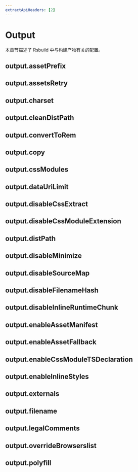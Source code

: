 ```yaml
---
extractApiHeaders: [2]
---
```


# Output

本章节描述了 Rsbuild 中与构建产物有关的配置。

## output.assetPrefix


<AssetPrefix />

## output.assetsRetry


<AssetsRetry />

## output.charset


<Charset />

## output.cleanDistPath


<CleanDistPath />

## output.convertToRem


<ConvertToRem />

## output.copy


<Copy />

## output.cssModules


<CssModules />

## output.dataUriLimit


<DataUriLimit />

## output.disableCssExtract


<DisableCssExtract />

## output.disableCssModuleExtension


<DisableCssModuleExtension />

## output.distPath


<DistPath />

## output.disableMinimize


<DisableMinimize />

## output.disableSourceMap


<DisableSourceMap />

## output.disableFilenameHash


<DisableFilenameHash />

## output.disableInlineRuntimeChunk


<DisableInlineRuntimeChunk />

## output.enableAssetManifest


<EnableAssetManifest />

## output.enableAssetFallback


<EnableAssetFallback />

## output.enableCssModuleTSDeclaration


<EnableCssModuleTSDeclaration />

## output.enableInlineStyles


<EnableInlineStyles />

## output.externals


<Externals />

## output.filename


<Filename />

## output.legalComments


<LegalComments />

## output.overrideBrowserslist


<OverrideBrowserslist />

## output.polyfill


<Polyfill />
